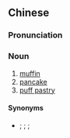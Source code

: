 {{also|松饼}}
==Chinese==
{{zh-forms|s=松饼}}

===Pronunciation===
{{zh-pron
|m=sōngbǐng
|c=sung1 beng2
|cat=n
}}

===Noun===
{{zh-noun}}

# [[muffin]]
# [[pancake]]
# [[puff pastry]]

====Synonyms====
* {{sense|puff pastry}} {{zh-l|千層餅}}; {{zh-l|千層酥餅}}; {{zh-l|松塔餅}}; {{zh-l|酥皮}}